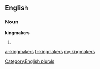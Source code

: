 ==English==

===Noun===
'''kingmakers'''

# {{plural of|[[kingmaker]]}}

[[Category:English plurals]]

[[ar:kingmakers]]
[[fr:kingmakers]]
[[my:kingmakers]]